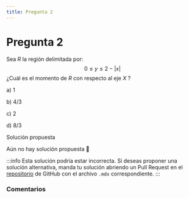 ```yaml
---
title: Pregunta 2
---
```



# Pregunta 2

Sea $R$ la región delimitada por:
$$
0 \leq y \leq 2-|x|
$$
¿Cuál es el momento de $R$ con respecto al eje $X$ ?

a) 1

b) $4 / 3$

c) 2

d) $8 / 3$

<MDXDetails>
<summary>Solución propuesta</summary>

Aún no hay solución propuesta 🥲

:::info
Esta solución podría estar incorrecta. Si deseas proponer una solución alternativa, manda tu solución abriendo
un Pull Request en el [repositorio](https://github.com/crow-rojas/apuntes-fundamentals/pulls) de GitHub con el archivo
`.mdx` correspondiente.
:::

</MDXDetails>

### Comentarios

<Disqus
  url="https://crow-rojas.github.io/apuntes-fundamentals/docs/mathematics/calculus-1-2-3/exercises/2024-2/p02"
  identifier="docs/mathematics/calculus-1-2-3/exercises/2024-2/p02"
  title="2024-2 Cálculo I, II y III - Pregunta 02"
/>
